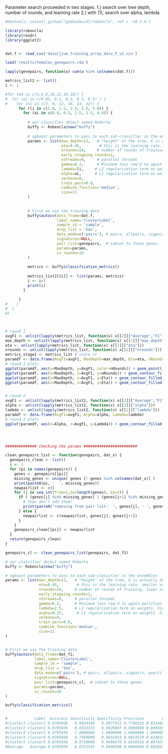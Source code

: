 

Parameter search proceeded in two stages.
1.) search over tree depth, number of rounds, and learning rate
2.) with (1), search over alpha, lambda


```r

#devtools::install_github("gibbsdavidl/robencla", ref = 'v0.3.4')

library(robencla)
library(readr)
library(ggplot2)


dat.f <- read_csv('data/jive_training_array_data_F_v2.csv')

load('results/females_genepairs.rda')

lapply(genepairs, function(a) sum(a %in% colnames(dat.f)))

metrics_list2 <- list()
i <- 1

#for (md in c(3,6,8,10,12,16,18)) {
#  for (ei in c(0.05, 0.1, 0.2, 0.3, 0.5) ) {
#    for (ni in c(3, 6, 12, 18, 24, 32)) {
      for (li in c(1.0, 1.5, 2.5, 3.5, 5.0)) {
        for (ai in c(0.0, 0.5, 1.5, 2.5, 4.0)) {
          
          # our classifier object named Roberta
          buffy <- Robencla$new("buffy")
          
          # xgboost parameters to pass to each sub-classifier in the ensembles
          params <- list(max_depth=12,   # "height" of the tree, 6 is actually default. I think about 12 seems better.  (xgboost parameter)
                         eta=0.45,        # this is the learning rate. smaller values slow it down, more  conservative   (xgboost parameter)
                         nrounds=24,     # number of rounds of training, lower numbers less overfitting (potentially)  (xgboost parameter)
                         early_stopping_rounds=2,
                         nthreads=8,     # parallel threads
                         gamma=0.2,      # Minimum loss req'd to again partition a leaf node. higher number ~ more conservative (xgboost)
                         lambda=li,     # L2 regularization term on weights, higher number ~ more conservative (xgboost parameter)
                         alpha=ai,      # L1 regularization term on weights. higher number ~ more conservative (xgboost parameter)
                         verbose=0,
                         train_perc=0.8,
                         combine_function='median',
                         size=11
          )
          
          
          # First we use the training data
          buffy$autocv(data_frame=dat.f,
                       label_name='ClusterLabel',
                       sample_id = 'sample',
                       drop_list = 'Sex',
                       data_mode=c('pairs'), # pairs, allpairs, sigpairs, quartiles, tertiles, binarize, ranks, original #
                       signatures=NULL,
                       pair_list=genepairs,  # subset to these genes.
                       params=params,
                       cv_rounds=10
          )
          
          metrics <- buffy$classification_metrics()
          
          metrics_list2[[i]] <- list(params, metrics)
          i <- i+1
          print(i)
        }
        
      }
#    }
#  }
#}



# round 1
avgF1 <- unlist(lapply(metrics_list, function(x) x[[2]]["Average","F1"]))
max_depth <- unlist(lapply(metrics_list, function(x) x[[1]]["max_depth"]))
eta <- unlist(lapply(metrics_list, function(x) x[[1]]["eta"]))
nrounds <- unlist(lapply(metrics_list, function(x) x[[1]]["nrounds"]))
metrics_stage1 <- metrics_list # store it
paramdf <- data.frame(AvgF1=avgF1, MaxDepth=max_depth, Eta=eta, nRounds=nrounds)
# round 1 plots
ggplot(paramdf, aes(x=MaxDepth, y=AvgF1, color=nRounds)) + geom_point() 
ggplot(paramdf, aes(x=MaxDepth, z=AvgF1, y=nRounds)) + geom_contour_filled() 
ggplot(paramdf, aes(x=MaxDepth, z=AvgF1, y=Eta)) + geom_contour_filled() 
ggplot(paramdf, aes(x=MaxDepth, z=AvgF1, y=Eta)) + geom_contour_filled() 


# round 2
avgF1 <- unlist(lapply(metrics_list2, function(x) x[[2]]["Average","F1"]))
alpha <- unlist(lapply(metrics_list2, function(x) x[[1]]["alpha"]))
lambda <- unlist(lapply(metrics_list2, function(x) x[[1]]["lambda"]))
paramdf <- data.frame(AvgF1=avgF1, Alpha=alpha, Lambda=lambda)
# round 2 plots
ggplot(paramdf, aes(x=Alpha, z=AvgF1, y=Lambda)) + geom_contour_filled() 




############## checking the params ########################

clean_genepairs_list <- function(genepairs, dat_x) {
  genepairs_clean <- list()
  i <- 1
  for (pi in names(genepairs)) {
    genes <- genepairs[[pi]]
    missing_genes <- unique( genes [! genes %in% colnames(dat_x)] )
    print(paste0(pi, '  ', missing_genes))
    newpairlist <- c()
    for (j in seq.int(from=1,to=length(genes), by=2)) {
      if ( (genes[j] %in% missing_genes) | (genes[j+1] %in% missing_genes) ) {
        # then don't add them!
        print(paste0("removing from pair list:  ", genes[j], ' ', genes[j+1]))
      } else {
        newpairlist <- c(newpairlist, genes[j], genes[j+1])
      }
    }
    genepairs_clean[[pi]] <- newpairlist
  }
  return(genepairs_clean)
}

genepairs_cl <- clean_genepairs_list(genepairs, dat_f2)

# our classifier object named Roberta
buffy <- Robencla$new("buffy")

# xgboost parameters to pass to each sub-classifier in the ensembles
params <- list(max_depth=12,   # "height" of the tree, 6 is actually default. I think about 12 seems better.  (xgboost parameter)
               eta=0.45,        # this is the learning rate. smaller values slow it down, more  conservative   (xgboost parameter)
               nrounds=24,     # number of rounds of training, lower numbers less overfitting (potentially)  (xgboost parameter)
               early_stopping_rounds=2,
               nthreads=8,     # parallel threads
               gamma=0.2,      # Minimum loss req'd to again partition a leaf node. higher number ~ more conservative (xgboost)
               lambda=2.5,     # L2 regularization term on weights, higher number ~ more conservative (xgboost parameter)
               alpha=0.25,      # L1 regularization term on weights. higher number ~ more conservative (xgboost parameter)
               verbose=0,
               train_perc=0.8,
               combine_function='median',
               size=11
)


# First we use the training data
buffy$autocv(data_frame=dat_f2,
             label_name='ClusterLabel',
             sample_id = 'sample',
             drop_list = 'Sex',
             data_mode=c('pairs'), # pairs, allpairs, sigpairs, quartiles, tertiles, binarize, ranks, original #
             signatures=NULL,
             pair_list=genepairs_cl,  # subset to these genes.
             params=params,
             cv_rounds=10
)

buffy$classification_metrics()


#            Label  Accuracy Sensitivity Specificity Precision        F1
#cluster1 cluster1 0.8705036   0.9024390   0.8877551 0.7708333 0.8314607
#cluster2 cluster2 0.8705036   0.8333333   0.9826087 0.9090909 0.8695652
#cluster3 cluster3 0.8705036   1.0000000   1.0000000 1.0000000 1.0000000  ###
#cluster4 cluster4 0.8705036   0.7500000   0.9831933 0.8823529 0.8108108
#cluster5 cluster5 0.8705036   0.8750000   0.9696970 0.9210526 0.8974359
#Average   Average 0.8705036   0.8721545   0.9646508 0.8966660 0.8818545



```
